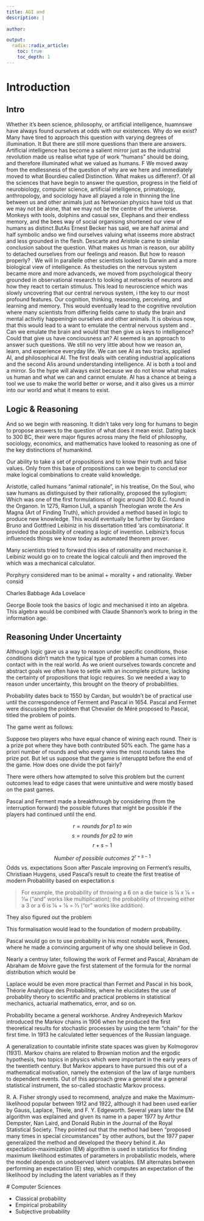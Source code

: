 ```yaml
---
title: AGI and 
description: | 
  
author:

output: 
  radix::radix_article:
    toc: true
    toc_depth: 1
---
```

# Introduction
## Intro 

Whether it's been science, philosophy, or artificial intelligence, huamnswe have always found ourselves at odds with our existences. Why do we exist? Many have tired to approach this question with varying degrees of illumination. It But there are still more questions than there are answers. Artificial intelligence has become a salient mirror just as the industrial revolution made us realise what type of work "humans" should be doing, and therefore illuminated what we valued as humans. F We moved away from the endlessness of the question of why are we here and immediately moved to what Bourdieu called Distinction. What makes us different?. Of all the sciences that have begin to answer the question, progress in the field of neurobiology, computer science, artificial intelligence, primatology, anthropology, and sociology have all played a role in thinning the line between us and other animals just as Netwonian physics have told us that we may not be alone, that we may not be the centre of the universe. Monkeys with tools, dolphins and casual sex, Elephans and their endless memory, and the bees way of social organising shortened our view of humans as distinct.ButAs Ernest Becker has said, we are half animal and half symbolic andso we find ourselves valuing what isseems more abstract and less grounded in the flesh. Descarte and Aristole came to similar conclusion sabout the question. What makes us hman is reason, our ability to detached ourselves from our feelings and reason. But how to reason properly? . We will In parallelle other scientists looked to Darwin and a more biological view of intelligence. As thestudies on the nervous system became more and more advanceds, we moved from psychological theory grounded in observational research to looking  at networks of neurons and how they react to certain stimulus. This lead to neuroscience which was slowly uncovering that our central nervous system, i tthe key to our most profound features. Our cognition, thinking, reasoning, perceiving, and learning and memory. This would eventually lead to the cognitive revolution where many scientists from differing fields came to study the brain  and mental activitiy happeningin ourselves and other animals. It is obvious now, that this would lead to a want to emulate the central nervous system and . Can we emulate the brain and would that then give us keys to intelligence? Could that give us have conciousness an? AI seemed is an approach to answer such questions. We still no very little about how we reason an, learn, and experience everyday life. We can see AI as two tracks, applied AI, and philosophical AI. The first deals with cerating industrial applications and the second AIis around understanding intelligence. AI is both a tool and a mirror. So the hype will always exist because we do not know what makes us human and what we can and cannot emulate. AI has a chance at being a tool we use to make the world better or worse, and it also gives us a mirror into our world and what it means to exist. 

## Logic & Reasoning

And so we begin with reasoning. It didn't take very long for humans to begin to propose answers to the question of what does it mean exist. Dating back to 300 BC, their were major figures across many the field of philosophy, sociology, economics, and mathematics have looked to reasoning as one of the key distinctions of humankind. 

Our ability to take a set of propositions and to know their truth and false values. Only from this base of propositions can we begin to conclud eor make logical combinations to create valid knowledge.

Aristotle, called humans "animal rationale", in his treatise, On the Soul,  who saw humans as distinguised by their rationality, proposed the syllogism; Which was one of the first formulations of logic around 300 B.C. found in the Organon. In 1275, Ramon Llull, a spanish Theologian wrote the Ars Magna (Art of Finding Truth), which provided a method based in logic to produce new knowledge. This would eventually be further by  Giordano Bruno and Gottfried Leibiniz in his dissertation titled 'ars combinatoria'. It provided the possibility of creating a logic of invention. Leibiniz's focus influenceds things we know today as automated theorem prover. 


Many scientists tried to forward this idea of rationality and mechanise it.
Leibiniz would go on to create the logical calculii and then improved the  which was a mechanical calculator.


 Porphyry considered man to be animal + morality + and rationality.
 Weber consid
 
 Charles Babbage
 Ada Lovelace
 
 George Boole took the basics of logic and mechanised it into an algebra.
 This algebra would be combined with Claude Shannon's work to bring in the information age. 
 
 
 
## Reasoning Under Uncertainty
 
Although logic gave us a way to reason under specific conditions, those conditions didn't match the typical type of problem a human comes into contact with in the real world. As we orient ourselves towards concrete and abstract goals we often have to settle with an incomplete picture, lacking the certainty of propositions that logic requires. So we needed a way to reason under uncertainty, this brought on the theory of probabilities. 
 
Probability dates back to 1550 by Cardan, but wouldn't be of practical use until the correspondence of Ferment and Pascal in 1654. Pascal and Fermet were discussing the problem that Chevalier de Méré proposed to Pascal, titled the problem of points. 

The game went as follows:

Suppose two players who have equal chance of wining each round. Their is a prize pot where they have both contributed 50% each. The game has a priori number of rounds and who every wins the most rounds takes the prize pot. But let us suppose that the game is interupptd before the end of the game. How does one divide the pot fairly?

There were others how attempted to solve this problem but the current outcomes lead to edge cases that were unintuitive and were mostly based on the past games.

Pascal and Ferment made a breakthrough by considering (from the interruption forward) the possible futures that might be possible if the players had continued until the end. 

$$ r = rounds\ for\ p1\ to\ win $$
$$ s = rounds\ for\ p2\ to\ win $$
 $$ r + s - 1 $$
 
 $$ Number\ of\ possible\ outcomes\ 2^{r+s-1} $$ 
 Odds vs. expectations
 Soon after Pascale improving on Ferment's results, Christiaan Huygens, used Pascal's result to create the first treatise of modern Probability based on expectation.s
 
> For example, the probability of throwing a 6 on a die twice is 1⁄6 x 1⁄6 = 1⁄36 ("and" works like multiplication); the probability of throwing either a 3 or a 6 is 1⁄6 + 1⁄6 = 1⁄3 ("or" works like addition).
 
 They also figured out the problem 
 
 This formalisation would lead to the foundation of modern probability. 
 
 Pascal would go on to use probability in his most notable work, Pensees, where he made a convincing argument of why one should believe in God. 
 
 Nearly a centruy later, following the work of Fermet and Pascal, Abraham de Abraham de Moivre gave the first statement of the formula for the normal distribution which would be 
 
 Laplace would be even more practical than Fermet and Pascal in his book, Théorie Analytique des Probabilités, where he elucidates the use of probablity theory to scientific and practical problems in statistical mechanics, actuarial mathematics, error, and so on.
 
 Probability became a general workhorse. Andrey Andreyevich Markov introduced the Markov chains in 1906 when he produced the first theoretical results for stochastic processes by using the term “chain” for the first time. In 1913 he calculated letter sequences of the Russian language. 
 
 A generalization to countable infinite state spaces was given by Kolmogorov (1931). Markov chains are related to Brownian motion and the ergodic hypothesis, two topics in physics which were important in the early years of the twentieth century. But Markov appears to have pursued this out of a mathematical motivation, namely the extension of the law of large numbers to dependent events. Out of this approach grew a general stw a general statistical instrument, the so-called stochastic Markov process. 
 
  R. A. Fisher strongly used to recommend,
analyze and make the Maximum-likelihood popular between 1912 and 1922, although it had
been used earlier by Gauss, Laplace, Thiele, and F. Y. Edgeworth. Several years later the EM algorithm was explained and given its name in a paper 1977 by Arthur Dempster, Nan
Laird, and Donald Rubin in the Journal of the Royal Statistical Society. They pointed out
that the method had been "proposed many times in special circumstances" by other authors,
but the 1977 paper generalized the method and developed the theory behind it. An
expectation-maximization (EM) algorithm is used in statistics for finding maximum
likelihood estimates of parameters in probabilistic models, where the model depends on
unobserved latent variables. EM alternates between performing an expectation (E) step,
which computes an expectation of the likelihood by including the latent variables as if they 
 
 # Computer Sciences
 
 
 
 
 - Classical probability
 - Empirical probability
 - Subjective probability
 
 